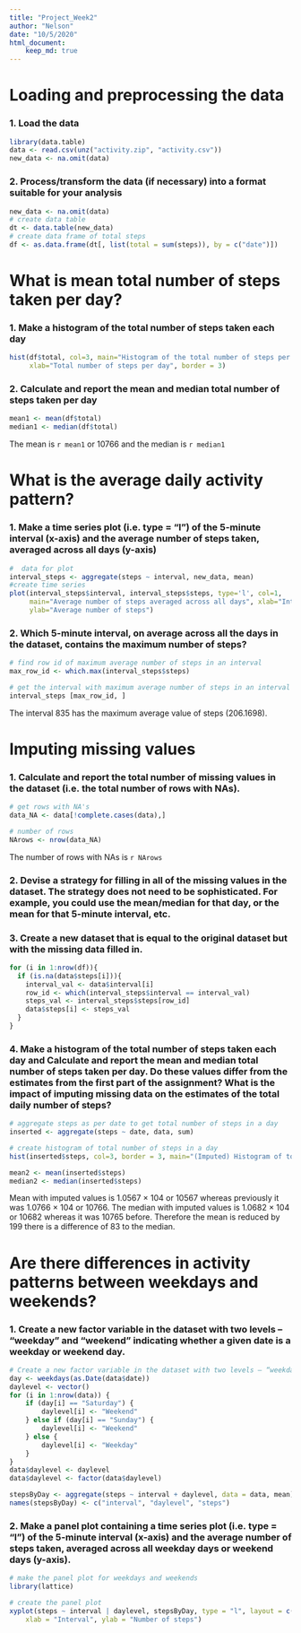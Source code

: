 ```yaml
---
title: "Project_Week2"
author: "Nelson"
date: "10/5/2020"
html_document: 
    keep_md: true 
---
```

# Loading and preprocessing the data
### 1. Load the data

```r
library(data.table)
data <- read.csv(unz("activity.zip", "activity.csv"))
new_data <- na.omit(data)
```
### 2. Process/transform the data (if necessary) into a format suitable for your analysis
``` r
new_data <- na.omit(data)
# create data table
dt <- data.table(new_data)
# create data frame of total steps
df <- as.data.frame(dt[, list(total = sum(steps)), by = c("date")])
```
# What is mean total number of steps taken per day?
### 1. Make a histogram of the total number of steps taken each day

``` r
hist(df$total, col=3, main="Histogram of the total number of steps per day", 
     xlab="Total number of steps per day", border = 3)
```

### 2. Calculate and report the mean and median total number of steps taken per day
``` r
mean1 <- mean(df$total)
median1 <- median(df$total)
```
The mean is `r mean1` or 10766 and the median is `r median1` 

# What is the average daily activity pattern?

### 1. Make a time series plot (i.e. \color{red}{\verb|type = "l"|}type = "l") of the 5-minute interval (x-axis) and the average number of steps taken, averaged across all days (y-axis)
``` r
#  data for plot
interval_steps <- aggregate(steps ~ interval, new_data, mean)
#create time series
plot(interval_steps$interval, interval_steps$steps, type='l', col=1, 
     main="Average number of steps averaged across all days", xlab="Interval", 
     ylab="Average number of steps")
```

### 2. Which 5-minute interval, on average across all the days in the dataset, contains the maximum number of steps?
``` r
# find row id of maximum average number of steps in an interval
max_row_id <- which.max(interval_steps$steps)

# get the interval with maximum average number of steps in an interval
interval_steps [max_row_id, ]
```

The interval 835 has the maximum average value of steps (206.1698).

# Imputing missing values

### 1. Calculate and report the total number of missing values in the dataset (i.e. the total number of rows with NAs).

``` r
# get rows with NA's
data_NA <- data[!complete.cases(data),]

# number of rows
NArows <- nrow(data_NA)
```

The number of rows with NAs is `r NArows`

### 2. Devise a strategy for filling in all of the missing values in the dataset. The strategy does not need to be sophisticated. For example, you could use the mean/median for that day, or the mean for that 5-minute interval, etc.

### 3. Create a new dataset that is equal to the original dataset but with the missing data filled in.
``` r

for (i in 1:nrow(df)){
  if (is.na(data$steps[i])){
    interval_val <- data$interval[i]
    row_id <- which(interval_steps$interval == interval_val)
    steps_val <- interval_steps$steps[row_id]
    data$steps[i] <- steps_val
  }
}
```

### 4. Make a histogram of the total number of steps taken each day and Calculate and report the mean and median total number of steps taken per day. Do these values differ from the estimates from the first part of the assignment? What is the impact of imputing missing data on the estimates of the total daily number of steps?
``` r
# aggregate steps as per date to get total number of steps in a day
inserted <- aggregate(steps ~ date, data, sum)

# create histogram of total number of steps in a day
hist(inserted$steps, col=3, border = 3, main="(Imputed) Histogram of total number of steps per day", xlab="Total number of steps in a day")

mean2 <- mean(inserted$steps)
median2 <- median(inserted$steps)
```
Mean with imputed values is 1.0567 × 104 or 10567 whereas previously it was 1.0766 × 104 or 10766. The median with imputed values is 1.0682 × 104 or 10682 whereas it was 10765 before. Therefore the mean is reduced by 199 there is a difference of 83 to the median.

# Are there differences in activity patterns between weekdays and weekends?

### 1. Create a new factor variable in the dataset with two levels – “weekday” and “weekend” indicating whether a given date is a weekday or weekend day.

``` r
# Create a new factor variable in the dataset with two levels – “weekday” and “weekend” indicating whether a given date is a weekday or weekend day.
day <- weekdays(as.Date(data$date))
daylevel <- vector()
for (i in 1:nrow(data)) {
    if (day[i] == "Saturday") {
        daylevel[i] <- "Weekend"
    } else if (day[i] == "Sunday") {
        daylevel[i] <- "Weekend"
    } else {
        daylevel[i] <- "Weekday"
    }
}
data$daylevel <- daylevel
data$daylevel <- factor(data$daylevel)

stepsByDay <- aggregate(steps ~ interval + daylevel, data = data, mean)
names(stepsByDay) <- c("interval", "daylevel", "steps")
```

### 2. Make a panel plot containing a time series plot (i.e. type = “l”) of the 5-minute interval (x-axis) and the average number of steps taken, averaged across all weekday days or weekend days (y-axis).

```r
# make the panel plot for weekdays and weekends
library(lattice)

# create the panel plot
xyplot(steps ~ interval | daylevel, stepsByDay, type = "l", layout = c(1, 2), 
    xlab = "Interval", ylab = "Number of steps")
```

